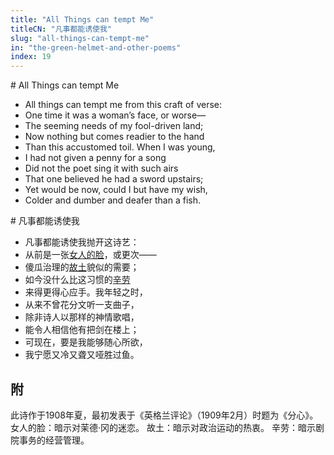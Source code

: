 ```yaml
---
title: "All Things can tempt Me"
titleCN: "凡事都能诱使我"
slug: "all-things-can-tempt-me"
in: "the-green-helmet-and-other-poems"
index: 19
---
```


<PoemContent>

<PoemSection>
# All Things can tempt Me

- All things can tempt me from this craft of verse:
- One time it was a woman’s face, or worse—
- The seeming needs of my fool-driven land;
- Now nothing but comes readier to the hand
- Than this accustomed toil. When I was young,
- I had not given a penny for a song
- Did not the poet sing it with such airs
- That one believed he had a sword upstairs;
- Yet would be now, could I but have my wish,
- Colder and dumber and deafer than a fish.

</PoemSection>

<PoemSection>
# 凡事都能诱使我 

- 凡事都能诱使我抛开这诗艺：
- 从前是一张[女人的脸](#1)，或更次——
- 傻瓜治理的[故土](#2)貌似的需要；
- 如今没什么比这习惯的[辛劳](#3)
- 来得更得心应手。我年轻之时，
- 从来不曾花分文听一支曲子，
- 除非诗人以那样的神情歌唱，
- 能令人相信他有把剑在楼上；
- 可现在，要是我能够随心所欲，
- 我宁愿又冷又聋又哑胜过鱼。

</PoemSection>

</PoemContent>

<PoemTranslator translator="傅浩"/>

## 附

<PoemAppendix source="叶芝诗集（增订本） 2018 ——">
<PoemFootnote>
此诗作于1908年夏，最初发表于《英格兰评论》（1909年2月）时题为《分心》。
</PoemFootnote>
<PoemFootnote index={1}>
女人的脸：暗示对茉德·冈的迷恋。
</PoemFootnote>
<PoemFootnote index={2}>
故土：暗示对政治运动的热衷。
</PoemFootnote>
<PoemFootnote index={3}>
辛劳：暗示剧院事务的经营管理。
</PoemFootnote>
</PoemAppendix>
